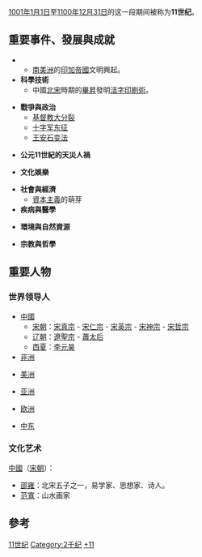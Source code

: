 {{Unreferenced|time=2018-06-27T12:55:57+00:00}}
{{CenturyTOC|11}}
[[1001年|1001年]][[1月1日|1月1日]]至[[1100年|1100年]][[12月31日|12月31日]]的这一段期间被称为'''11世纪'''。

== 重要事件、發展與成就 ==
**[[南美洲|南美洲]]的[[印加帝國|印加帝國]]文明興起。
*'''科學技術'''
**中國[[北宋|北宋]]時期的[[毕升|畢昇]]發明[[活字印刷术|活字印刷術]]。

*'''戰爭與政治'''
**[[基督教大分裂|基督教大分裂]]
**[[十字军东征|十字军东征]]
**[[王安石变法|王安石变法]]

*'''公元11世紀的天災人禍'''

*'''文化娛樂'''

*'''社會與經濟'''
**[[资本主义|資本主義]]的萌芽
*'''疾病與醫學'''

*'''環境與自然資源'''

*'''宗教與哲學'''

== 重要人物 ==

=== 世界领导人 ===

*[[中国|中國]]
** [[宋朝|宋朝]]：[[宋真宗|宋真宗]] - [[宋仁宗|宋仁宗]] - [[宋英宗|宋英宗]] - [[宋神宗|宋神宗]] - [[宋哲宗|宋哲宗]]
** [[辽朝|辽朝]]：[[辽圣宗|遼聖宗]] - [[蕭太后|蕭太后]]
** [[西夏|西夏]]：[[李元昊|李元昊]]
*[[非洲|非洲]]

*[[美洲|美洲]]

*[[亚洲|亚洲]]

*[[欧洲|欧洲]]

*[[中东地区|中东]]
<!--
=== 科学家 ===

=== 军事领袖 ===
-->

=== 文化艺术 ===
[[中國|中國]]（[[宋朝|宋朝]]）：
*[[邵雍|邵雍]]：北宋五子之一，易学家、思想家、诗人。
*[[范寬|范寬]]：山水画家

== 參考 ==

{{Reflist}}

{{世纪|11}}

[[Category:11世纪|]]
[[Category:2千纪|Category:2千纪]]
[[Category:世纪|+11]]